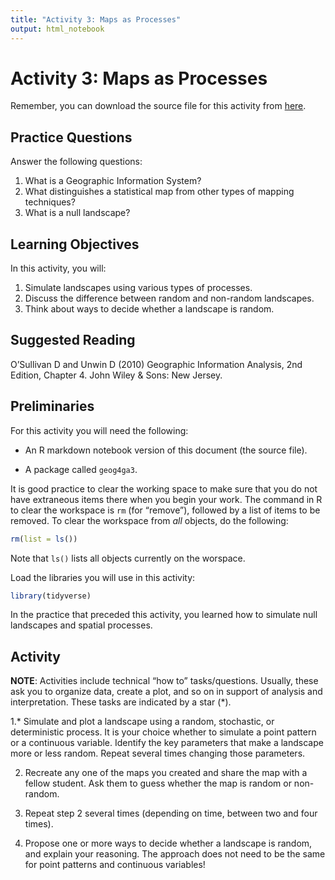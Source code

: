 ```yaml
---
title: "Activity 3: Maps as Processes"
output: html_notebook
---
```


# Activity 3: Maps as Processes

Remember, you can download the source file for this activity from [here](https://github.com/paezha/Spatial-Statistics-Course).

## Practice Questions

Answer the following questions:

1. What is a Geographic Information System?
2. What distinguishes a statistical map from other types of mapping techniques?
3. What is a null landscape?

## Learning Objectives

In this activity, you will:

1. Simulate landscapes using various types of processes.
2. Discuss the difference between random and non-random landscapes.
3. Think about ways to decide whether a landscape is random.

## Suggested Reading

O'Sullivan D and Unwin D (2010) Geographic Information Analysis, 2nd Edition, Chapter 4. John Wiley & Sons: New Jersey.

## Preliminaries

For this activity you will need the following:

* An R markdown notebook version of this document (the source file).

* A package called `geog4ga3`.

It is good practice to clear the working space to make sure that you do not have extraneous items there when you begin your work. The command in R to clear the workspace is `rm` (for "remove"), followed by a list of items to be removed. To clear the workspace from _all_ objects, do the following:
```r
rm(list = ls())
```

Note that `ls()` lists all objects currently on the worspace.

Load the libraries you will use in this activity:
```r
library(tidyverse)
```

In the practice that preceded this activity, you learned how to simulate null landscapes and spatial processes. 

## Activity

**NOTE**: Activities include technical "how to" tasks/questions. Usually, these ask you to organize data, create a plot, and so on in support of analysis and interpretation. These tasks are indicated by a star (*).

1.* Simulate and plot a landscape using a random, stochastic, or deterministic process. It is your choice whether to simulate a point pattern or a continuous variable. Identify the key parameters that make a landscape more or less random. Repeat several times changing those parameters.

2. Recreate any one of the maps you created and share the map with a fellow student. Ask them to guess whether the map is random or non-random.

3. Repeat step 2 several times (depending on time, between two and four times).

4. Propose one or more ways to decide whether a landscape is random, and explain your reasoning. The approach does not need to be the same for point patterns and continuous variables!